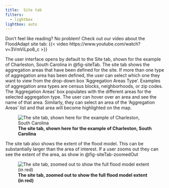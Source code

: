 ```yaml
---
title: 	Site tab
filters:
  - lightbox
lightbox: auto
---
```


Don't feel like reading? No problem! Check out our video about the FloodAdapt site tab:
{{< video https://www.youtube.com/watch?v=3VmViLpo8_c >}}

The user interface opens by default to the Site tab, shown for the example of Charleston, South Carolina in @fig-siteTab. The site tab shows the aggregation areas that have been defined for the site. If more than one type of aggregation area has been defined, the user can select which one they want to view from the drop-down box 'Aggregation Areas Type'. Examples of aggregation area types are census blocks, neighborhoods, or zip codes. The 'Aggregation Areas' box populates with the different areas for the selected aggregation type. The user can hover over an area and see the name of that area. Similarly, they can select an area of the 'Aggregation Areas' list and that area will become highlighted on the map. 


![**The site tab, shown here for the example of Charleston, South Carolina**](../_static/images/Tab_site.png){#fig-siteTab}

The site tab also shows the extent of the flood model. This can be substantially larger than the area of interest. If a user zooms out they can see the extent of the area, as show in @fig-siteTab-zoomedOut

![**The site tab, zoomed out to show the full flood model extent (in red)**](../_static/images/Tab_site_fullModelExtent.png){#fig-siteTab-zoomedOut}